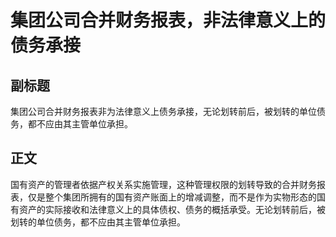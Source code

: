 # 集团公司合并财务报表，非法律意义上的债务承接
## 副标题
集团公司合并财务报表非为法律意义上债务承接，无论划转前后，被划转的单位债务，都不应由其主管单位承担。
## 正文
国有资产的管理者依据产权关系实施管理，这种管理权限的划转导致的合并财务报表，仅是整个集团所拥有的国有资产账面上的增减调整，而不是作为实物形态的国有资产的实际接收和法律意义上的具体债权、债务的概括承受。无论划转前后，被划转的单位债务，都不应由其主管单位承担。